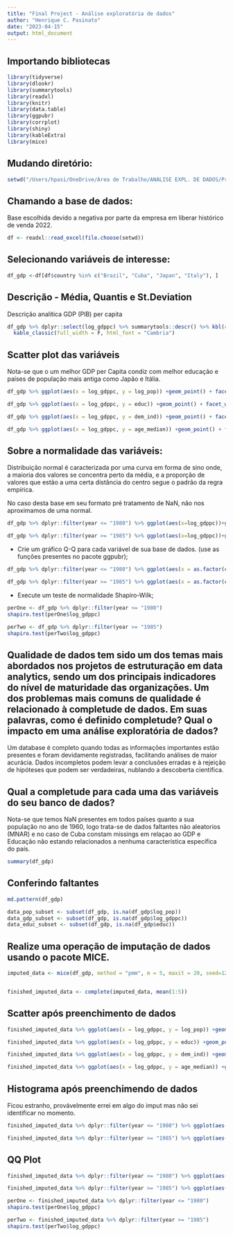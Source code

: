 ---
title: "Final Project - Análise exploratória de dados"
author: "Henrique C. Pasinato"
date: "2023-04-15"
output: html_document
---

## Importando bibliotecas

```{r setup, include=FALSE}
library(tidyverse)
library(dlookr)
library(summarytools)
library(readxl)
library(knitr)
library(data.table)
library(ggpubr)
library(corrplot)
library(shiny)
library(kableExtra)
library(mice)
```


## Mudando diretório:

```{r mudando o diretorio}
setwd("/Users/hpasi/OneDrive/Área de Trabalho/ANÁLISE EXPL. DE DADOS/Projeto final")
```


## Chamando a base de dados:
Base escolhida devido a negativa por parte da empresa em liberar histórico de venda 2022.

```{r pressure}
df <- readxl::read_excel(file.choose(setwd))
```


## Selecionando variáveis de interesse:

```{r}
df_gdp <-df[df$country %in% c("Brazil", "Cuba", "Japan", "Italy"), ]
```


## Descrição - Média, Quantis e St.Deviation
Descrição analítica GDP (PIB) per capita

```{r}
df_gdp %>% dplyr::select(log_gdppc) %>% summarytools::descr() %>% kbl(caption = "Estatísticas Descritivas da variável Real GDP per capita") %>%
  kable_classic(full_width = F, html_font = "Cambria")
```


## Scatter plot das variáveis

Nota-se que o um melhor GDP per Capita condiz com melhor educação e países de população mais antiga como Japão e Itália.

```{r, warning=FALSE}
df_gdp %>% ggplot(aes(x = log_gdppc, y = log_pop)) +geom_point() + facet_wrap(~country) + stat_cor(method="pearson") + xlab('GDP per Capita') + ylab('População')

df_gdp %>% ggplot(aes(x = log_gdppc, y = educ)) +geom_point() + facet_wrap(~country) + stat_cor(method="pearson") + xlab('GDP per Capita') + ylab('Educação')

df_gdp %>% ggplot(aes(x = log_gdppc, y = dem_ind)) +geom_point() + facet_wrap(~country) + stat_cor(method="pearson") + xlab('GDP per Capita') + ylab('Index de Democracia')

df_gdp %>% ggplot(aes(x = log_gdppc, y = age_median)) +geom_point() + facet_wrap(~country) + stat_cor(method="pearson") + xlab('GDP per Capita') + ylab('Média de idade')
```


## Sobre a normalidade das variáveis:
Distribuição normal é caracterizada por uma curva em forma de sino onde, a maioria dos valores se concentra perto da média, e a proporção de valores que estão a uma certa distância do centro segue o padrão da regra empírica.

No caso desta base em seu formato pré tratamento de NaN, não nos aproximamos de uma normal.

```{r, warning=FALSE}
df_gdp %>% dplyr::filter(year <= "1980") %>% ggplot(aes(x=log_gdppc))+geom_histogram(aes(y = after_stat(density)) ,bins = 5, fill = 'orange') + xlab('GDP per Capita') + ylab('Densidade de Frequência') + geom_vline(xintercept=c(median(df_gdp$log_gdppc), mean(df_gdp$log_gdppc))) + annotate("text", x=median(df_gdp$log_gdppc) + 0.3, y=0.05, label="Mediana", angle=90) + annotate("text", x=mean(df_gdp$log_gdppc) + 0.3, y=0.05, label="Média", angle=90) + geom_density(linetype = 2) + theme_classic()

df_gdp %>% dplyr::filter(year >= "1985") %>% ggplot(aes(x=log_gdppc))+geom_histogram(aes(y = after_stat(density)) ,bins = 5, fill = 'green') + xlab('GDP per Capita') + ylab('Densidade de Frequência') + geom_vline(xintercept=c(median(df_gdp$log_gdppc), mean(df_gdp$log_gdppc))) + annotate("text", x=median(df_gdp$log_gdppc) + 0.3, y=0.05, label="Mediana", angle=90) + annotate("text", x=mean(df_gdp$log_gdppc) + 0.3, y=0.05, label="Média", angle=90) + geom_density(linetype = 2) + theme_classic()
```

- Crie um gráfico Q-Q para cada variável de sua base de dados. (use as funções presentes no pacote ggpubr);
```{r, warning=FALSE}
df_gdp %>% dplyr::filter(year <= "1980") %>% ggplot(aes(x = as.factor(country))) + geom_boxplot(aes(y = log_gdppc)) + xlab('Country') + ylab('GDP per Capita')

df_gdp %>% dplyr::filter(year >= "1985") %>% ggplot(aes(x = as.factor(country))) + geom_boxplot(aes(y = log_gdppc)) + xlab('Country') + ylab('GDP per Capita')
```

- Execute um teste de normalidade Shapiro-Wilk;

```{r}
perOne <- df_gdp %>% dplyr::filter(year <= "1980")
shapiro.test(perOne$log_gdppc)

perTwo <- df_gdp %>% dplyr::filter(year >= "1985")
shapiro.test(perTwo$log_gdppc)
```


## Qualidade de dados tem sido um dos temas mais abordados nos projetos de estruturação em data analytics, sendo um dos principais indicadores do nível de maturidade das organizações. Um dos problemas mais comuns de qualidade é relacionado à completude de dados. Em suas palavras, como é definido completude? Qual o impacto em uma análise exploratória de dados?
Um database é completo quando todas as informações importantes estão presentes e foram devidamente registradas, facilitando análises de maior acurácia.
Dados incompletos podem levar a conclusões erradas e à rejeição de hipóteses que podem ser verdadeiras, nublando a descoberta cientifica.

## Qual a completude para cada uma das variáveis do seu banco de dados?

Nota-se que temos NaN presentes em todos países quanto a sua população no ano de 1960, logo trata-se de dados faltantes não aleatorios (MNAR) e no caso de Cuba constam missings em relaçao ao GDP e Educação não estando relacionados a nenhuma característica específica do país.
```{r}
summary(df_gdp)
```

## Conferindo faltantes
```{r, echo=FALSE}
md.pattern(df_gdp)

data_pop_subset <- subset(df_gdp, is.na(df_gdp$log_pop))
data_gdp_subset <- subset(df_gdp, is.na(df_gdp$log_gdppc))
data_educ_subset <- subset(df_gdp, is.na(df_gdp$educ))
```


## Realize uma operação de imputação de dados usando o pacote MICE.
```{r, warning=FALSE, results='hide'}
imputed_data <- mice(df_gdp, method = "pmm", m = 5, maxit = 20, seed=123)


finished_imputed_data <- complete(imputed_data, mean(1:5))
```


## Scatter após preenchimento de dados

```{r, warning=FALSE}
finished_imputed_data %>% ggplot(aes(x = log_gdppc, y = log_pop)) +geom_point() + facet_wrap(~country) + stat_cor(method="pearson") + xlab('GDP per Capita') + ylab('População')

finished_imputed_data %>% ggplot(aes(x = log_gdppc, y = educ)) +geom_point() + facet_wrap(~country) + stat_cor(method="pearson") + xlab('GDP per Capita') + ylab('Educação')

finished_imputed_data %>% ggplot(aes(x = log_gdppc, y = dem_ind)) +geom_point() + facet_wrap(~country) + stat_cor(method="pearson") + xlab('GDP per Capita') + ylab('Index de Democracia')

finished_imputed_data %>% ggplot(aes(x = log_gdppc, y = age_median)) +geom_point() + facet_wrap(~country) + stat_cor(method="pearson") + xlab('GDP per Capita') + ylab('Média de idade')
```

## Histograma após preenchimendo de dados

Ficou estranho, provávelmente errei em algo do imput mas não sei identificar no momento.
```{r, warning=FALSE}
finished_imputed_data %>% dplyr::filter(year <= "1980") %>% ggplot(aes(x=log_gdppc))+geom_histogram(aes(y = after_stat(density)) ,bins = 4, fill = 'orange') + xlab('GDP per Capita') + ylab('Densidade de Frequência') + geom_vline(xintercept=c(median(finished_imputed_data$log_gdppc), mean(finished_imputed_data$log_gdppc))) + annotate("text", x=median(finished_imputed_data$log_gdppc) + 0.3, y=0.05, label="Mediana", angle=90) + annotate("text", x=mean(finished_imputed_data$log_gdppc) + 0.3, y=0.05, label="Média", angle=90) + geom_density(linetype = 2) + theme_classic()

finished_imputed_data %>% dplyr::filter(year >= "1985") %>% ggplot(aes(x=log_gdppc))+geom_histogram(aes(y = after_stat(density)) ,bins = 4, fill = 'green') + xlab('GDP per Capita') + ylab('Densidade de Frequência') + geom_vline(xintercept=c(median(finished_imputed_data$log_gdppc), mean(finished_imputed_data$log_gdppc))) + annotate("text", x=median(finished_imputed_data$log_gdppc) + 0.3, y=0.05, label="Mediana", angle=90) + annotate("text", x=mean(finished_imputed_data$log_gdppc) + 0.3, y=0.05, label="Média", angle=90) + geom_density(linetype = 2) + theme_classic()
```

## QQ Plot

```{r, warning=FALSE}
finished_imputed_data %>% dplyr::filter(year <= "1980") %>% ggplot(aes(x = as.factor(country))) + geom_boxplot(aes(y = log_gdppc)) + xlab('Country') + ylab('GDP per Capita')

finished_imputed_data %>% dplyr::filter(year >= "1985") %>% ggplot(aes(x = as.factor(country))) + geom_boxplot(aes(y = log_gdppc)) + xlab('Country') + ylab('GDP per Capita')
```

```{r}
perOne <- finished_imputed_data %>% dplyr::filter(year <= "1980")
shapiro.test(perOne$log_gdppc)

perTwo <- finished_imputed_data %>% dplyr::filter(year >= "1985")
shapiro.test(perTwo$log_gdppc)
```









